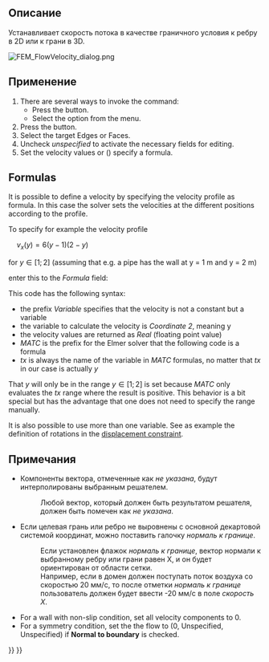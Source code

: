 <languages/>

<div class="mw-translate-fuzzy">
{{Docnav/ru
|[[FEM_ConstraintInitialFlowVelocity/ru|Начальное условие скорости потока]]
|[[FEM_ConstraintPlaneRotation/ru|Ограничить вращение плоскости]]
|[[FEM_Workbench/ru|Верстак "FEM"]]
|IconL=FEM_ConstraintInitialFlowVelocity.svg
|IconR=FEM_ConstraintPlaneRotation.svg
|IconC=Workbench_FEM.svg
}}
</div>

<div class="mw-translate-fuzzy">
{{GuiCommand/ru
|Name=FEM ConstraintFlowVelocity
|Name/ru=FEM ConstraintFlowVelocity
|Icon=Fem-constraint-flow-velocity.svg
|MenuLocation= Model → Fluid constraints → Constraint flow velocity
|Workbenches=[[FEM_Workbench/ru|FEM]]
|Shortcut=
|SeeAlso=[[FEM_tutorial/ru|FEM tutorial]]
}}
</div>

<span id="Description"></span>
==Описание==

Устанавливает скорость потока в качестве граничного условия к ребру в 2D или к грани в 3D.

[[File:FEM_FlowVelocity_dialog.png]]
{{Caption|The FEM flow velocity task panel}}

<span id="Usage"></span>
==Применение==

# There are several ways to invoke the command:
#* Press the {{Button|[[Image:FEM_ConstraintFlowVelocity.svg|16px]] [[FEM_ConstraintFlowVelocity|Flow velocity boundary condition]]}} button.
#* Select the {{MenuCommand|Model → Fluid boundary conditions → [[Image:FEM_ConstraintFlowVelocity.svg|16px]] Flow velocity boundary condition}} option from the menu.
# Press the {{Button|Add}} button.
# Select the target Edges or Faces.
# Uncheck ''unspecified'' to activate the necessary fields for editing.
# Set the velocity values or ({{Version|0.21}}) specify a formula.

==Formulas==

{{Version|0.21}}

It is possible to  define a velocity by specifying the velocity profile as formula. In this case the solver sets the velocities at the different positions according to the profile.

To specify for example the velocity profile

<math>\quad
v_{x} (y)=6\left(y-1\right)\left(2-y\right)
</math>

for <math>y\in[1;2]</math> (assuming that e.g. a pipe has the wall at y = 1 m and y = 2 m)

enter this to the ''Formula'' field:</br>
{{incode| Variable Coordinate 2; Real MATC "6*(tx-1)*(2-tx)"}}

This code has the following syntax:
* the prefix ''Variable'' specifies that the velocity is not a constant but a variable
* the variable to calculate the velocity is ''Coordinate 2'', meaning y
* the velocity values are returned as ''Real'' (floating point value)
* ''MATC'' is the prefix for the Elmer solver that the following code is a formula
* ''tx'' is always the name of the variable in ''MATC'' formulas, no matter that ''tx'' in our case is actually ''y''

That ''y'' will only be in the range <math>y\in[1;2]</math> is set because ''MATC'' only evaluates the ''tx'' range where the result is positive. This behavior is a bit special but has the advantage that one does not need to specify the range manually.

It is also possible to use more than one variable. See as example the definition of rotations in the [[FEM_ConstraintDisplacement#Rotations|displacement constraint]].

<span id="Notes"></span>
==Примечания==

<div class="mw-translate-fuzzy">
* Компоненты вектора, отмеченные как ''не указана'', будут интерполированы выбранным решателем.
*: Любой вектор, который должен быть результатом решателя, должен быть помечен как ''не указана''.
* Если целевая грань или ребро не выровнены с основной декартовой системой координат, можно поставить галочку ''нормаль к границе''.
*: Если установлен флажок ''нормаль к границе'', вектор нормали к выбранному ребру или грани равен X, и он будет ориентирован от области сетки.
*: Например, если в домен должен поступать поток воздуха со скоростью 20 мм/с, то после отметки ''нормаль к границе'' пользователь должен будет ввести -20 мм/с в поле ''скорость X''.
</div>

* For a wall with non-slip condition, set all velocity components to 0.
* For a symmetry condition, set the the flow to (0, Unspecified, Unspecified) if '''Normal to boundary''' is checked.


<div class="mw-translate-fuzzy">
{{Docnav/ru
|[[FEM_ConstraintInitialFlowVelocity/ru|Начальное условие скорости потока]]
|[[FEM_ConstraintPlaneRotation/ru|Ограничить вращение плоскости]]
|[[FEM_Workbench/ru|Верстак "FEM"]]
|IconL=FEM_ConstraintInitialFlowVelocity.svg
|IconR=FEM_ConstraintPlaneRotation.svg
|IconC=Workbench_FEM.svg
}}
</div>

{{FEM Tools navi{{#translation:}}}}
{{Userdocnavi{{#translation:}}}}